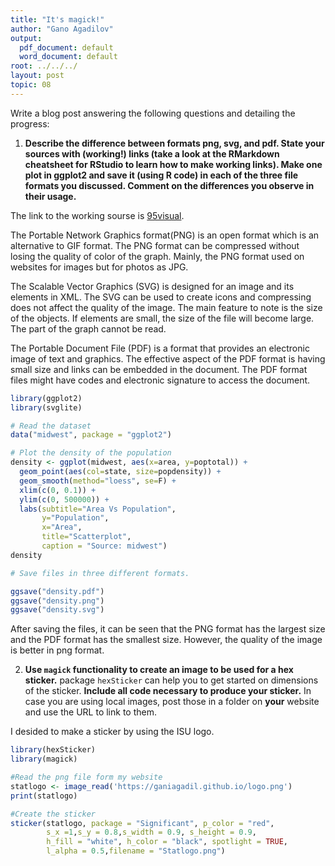 ```yaml
---
title: "It's magick!"
author: "Gano Agadilov"
output:
  pdf_document: default
  word_document: default
root: ../../../
layout: post
topic: 08
---
```


Write a blog post answering the following questions and detailing the progress: 

1. **Describe the difference between formats png, svg, and pdf. State your sources with (working!) links (take a look at the RMarkdown cheatsheet for RStudio to learn how to make working links). Make one plot in ggplot2 and save it (using R code) in each of the three file formats you discussed. Comment on the differences you observe in their usage.**

The link to the working sourse is [95visual](https://www.95visual.com/blog/svg-pdf-jpg-png-whats-the-difference).

The Portable Network Graphics format(PNG) is an open format which is an alternative to GIF format. The PNG format can be compressed without losing the quality of color of the graph. Mainly, the PNG format used on websites for images but for photos as JPG.

The Scalable Vector Graphics (SVG) is designed for an image and its elements in XML. The SVG can be used to create icons and compressing does not affect the quality of the image. The main feature to note is the size of the objects. If elements are small, the size of the file will become large. The part of the graph cannot be read.

The Portable Document File (PDF) is a format that provides an electronic image of text and graphics. The effective aspect of the PDF format is having small size and links can be embedded in the document. The PDF format files might have codes and electronic signature to access the document.


```r
library(ggplot2)
library(svglite)

# Read the dataset
data("midwest", package = "ggplot2")

# Plot the density of the population
density <- ggplot(midwest, aes(x=area, y=poptotal)) + 
  geom_point(aes(col=state, size=popdensity)) + 
  geom_smooth(method="loess", se=F) + 
  xlim(c(0, 0.1)) + 
  ylim(c(0, 500000)) + 
  labs(subtitle="Area Vs Population", 
       y="Population", 
       x="Area", 
       title="Scatterplot", 
       caption = "Source: midwest")
density

# Save files in three different formats.

ggsave("density.pdf")
ggsave("density.png")
ggsave("density.svg")
```
After saving the files, it can be seen that the PNG format has the largest size and the PDF format has the smallest size. However, the quality of the image is better in png format.

2. **Use `magick` functionality to create an image to be used for a hex sticker.**  package `hexSticker` can help you to get started on dimensions of the sticker. **Include all code necessary to produce your sticker.** In case you are using local images, post those in a folder on **your** website and use the URL to link to them.

I desided to make a sticker by using the ISU logo. 
```r
library(hexSticker)
library(magick)

#Read the png file form my website
statlogo <- image_read('https://ganiagadil.github.io/logo.png')
print(statlogo)

#Create the sticker
sticker(statlogo, package = "Significant", p_color = "red", 
        s_x =1,s_y = 0.8,s_width = 0.9, s_height = 0.9,
        h_fill = "white", h_color = "black", spotlight = TRUE, 
        l_alpha = 0.5,filename = "Statlogo.png")

```



